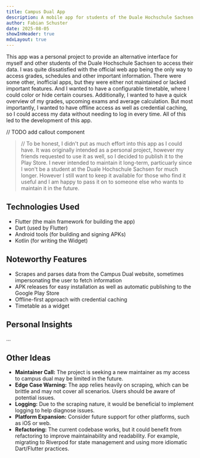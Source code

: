 ```yaml
---
title: Campus Dual App
description: A mobile app for students of the Duale Hochschule Sachsen
author: Fabian Schuster
date: 2025-08-05
showInHeader: true
mdxLayout: true
---
```


<MDXHeader />

This app was a personal project to provide an alternative interface for myself and other students of the Duale Hochschule Sachsen to access their data.
I was quite dissatisfied with the official web app being the only way to access grades, schedules and other important information. There were some other,
inofficial apps, but they were either not maintained or lacked important features. And I wanted to have a configurable timetable, where I could color or hide
certain courses. Additionally, I wanted to have a quick overview of my grades, upcoming exams and average calculation. But most importantly, I wanted to have
offline access as well as credential caching, so I could access my data without needing to log in every time. All of this led to the development of this app.

// TODO add callout component
>// To be honest, I didn't put as much effort into this app as I could have. It was originally intended as a personal project, however my friends requested to
use it as well, so I decided to publish it to the Play Store. I never intended to maintain it long-term, particuarly since I won't be a student at the Duale 
Hochschule Sachsen for much longer. However I still want to keep it available for those who find it useful and I am happy to pass it on to someone else who
wants to maintain it in the future.

## Technologies Used
- Flutter (the main framework for building the app)
- Dart (used by Flutter)  
- Android tools (for building and signing APKs)  
- Kotlin (for writing the Widget)

## Noteworthy Features
- Scrapes and parses data from the Campus Dual website, sometimes impersonating the user to fetch information  
- APK releases for easy installation as well as automatic publishing to the Google Play Store
- Offline-first approach with credential caching
- Timetable as a widget

## Personal Insights
...

## Other Ideas
- **Maintainer Call:** The project is seeking a new maintainer as my access to campus dual may be limited in the future.  
- **Edge Case Warning:** The app relies heavily on scraping, which can be brittle and may not cover all scenarios. Users should be aware of potential issues.  
- **Logging:** Due to the scraping nature, it would be beneficial to implement logging to help diagnose issues. 
- **Platform Expansion:** Consider future support for other platforms, such as iOS or web.  
- **Refactoring:** The current codebase works, but it could benefit from refactoring to improve maintainability and readability. For example, migrating to Riverpod for state management and using more idiomatic Dart/Flutter practices.
